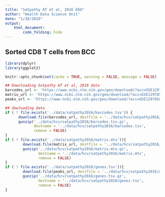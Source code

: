 ```yaml
---
title: "Satpathy AT et al, 2016 EDA"
author: "Health Data Science Unit"
date: "1/28/2020"
output: 
    html_document:
        code_folding: hide
---
```


## Sorted CD8 T cells from BCC


```r
library(dplyr)
library(ggplot2)

knitr::opts_chunk$set(cache = TRUE, warning = FALSE, message = FALSE)
```

```r
## Downloading Satpathy AT et al, 2019 data
barcodes_url <- 'https://www.ncbi.nlm.nih.gov/geo/download/?acc=GSE129785&format=file&file=GSE129785%5FscATAC%2DTME%2DTCells%2Ecell%5Fbarcodes%2Etxt%2Egz'
matrix_url <- 'https://www.ncbi.nlm.nih.gov/geo/download/?acc=GSE129785&format=file&file=GSE129785%5FscATAC%2DTME%2DTCells%2Emtx%2Egz'
peaks_url <- 'https://www.ncbi.nlm.nih.gov/geo/download/?acc=GSE129785&format=file&file=GSE129785%5FscATAC%2DTME%2DTCells%2Epeaks%2Etxt%2Egz'

## dowloading data
if ( ! file.exists('../data/satpathy2016/barcodes.tsv')) {
      download.file(barcodes_url, destfile = '../data/hcv/satpathy2016/barcodes.tsv.gz')
      gunzip('../data/hcv/satpathy2016/barcodes.tsv.gz', 
             destname = '../data/hcv/satpathy2016/barcodes.tsv',
             remove = FALSE)  
}
if ( ! file.exists('../data/satpathy2016/matrix.mtx')){
        download.file(matrix_url, destfile = '../data/hcv/satpathy2016/matrix.mtx.gz')
        gunzip('../data/hcv/satpathy2016/matrix.mtx.gz', 
               destname = '../data/hcv/satpathy2016/matrix.mtx', 
               remove = FALSE)  
}
if ( ! file.exists('../data/satpathy2016/genes.tsv')){
        download.file(peaks_url, destfile = '../data/hcv/satpathy2016/genes.tsv.gz')
        gunzip('../data/hcv/satpathy2016/genes.tsv.gz', 
               destname = '../data/hcv/satpathy2016/genes.tsv',
               remove = FALSE) 
}
```


```
```
